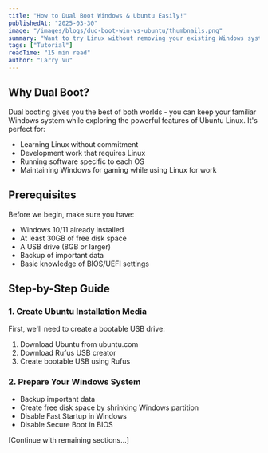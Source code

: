 ```yaml
---
title: "How to Dual Boot Windows & Ubuntu Easily!"
publishedAt: "2025-03-30"
image: "/images/blogs/duo-boot-win-vs-ubuntu/thumbnails.png"
summary: "Want to try Linux without removing your existing Windows system? This 10-minute guide will show you how!"
tags: ["Tutorial"]
readTime: "15 min read"
author: "Larry Vu"
---
```


## Why Dual Boot?

Dual booting gives you the best of both worlds - you can keep your familiar Windows system while exploring the powerful features of Ubuntu Linux. It's perfect for:
- Learning Linux without commitment
- Development work that requires Linux
- Running software specific to each OS
- Maintaining Windows for gaming while using Linux for work

## Prerequisites

Before we begin, make sure you have:
- Windows 10/11 already installed
- At least 30GB of free disk space
- A USB drive (8GB or larger)
- Backup of important data
- Basic knowledge of BIOS/UEFI settings

## Step-by-Step Guide

### 1. Create Ubuntu Installation Media
First, we'll need to create a bootable USB drive:
1. Download Ubuntu from ubuntu.com
2. Download Rufus USB creator
3. Create bootable USB using Rufus

### 2. Prepare Your Windows System
- Backup important data
- Create free disk space by shrinking Windows partition
- Disable Fast Startup in Windows
- Disable Secure Boot in BIOS

[Continue with remaining sections...]